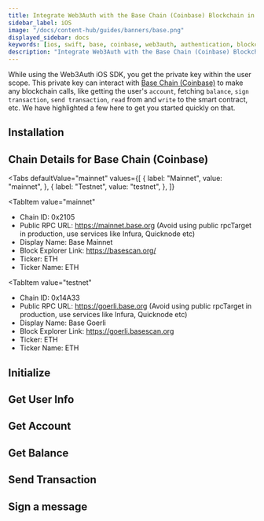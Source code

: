 ```yaml
---
title: Integrate Web3Auth with the Base Chain (Coinbase) Blockchain in iOS/Swift Applications
sidebar_label: iOS
image: "/docs/content-hub/guides/banners/base.png"
displayed_sidebar: docs
keywords: [ios, swift, base, coinbase, web3auth, authentication, blockchain]
description: "Integrate Web3Auth with the Base Chain (Coinbase) Blockchain in iOS/Swift Applications | Documentation - Web3Auth"
---
```



<SEO
  title="Integrate Web3Auth with the Base Chain (Coinbase) Blockchain in iOS/Swift Applications"
  description="Integrate Web3Auth with the Base Chain (Coinbase) Blockchain in iOS/Swift Applications | Documentation - Web3Auth"
  image="https://web3auth.io/docs/content-hub/guides/banners/base.png"
  slug="/connect-blockchain/evm/base/ios"
/>

While using the Web3Auth iOS SDK, you get the private key within the user scope. This private key can interact with
[Base Chain (Coinbase)](https://base.org/) to make any blockchain calls, like getting the user's `account`, fetching `balance`, `sign transaction`,
`send transaction`, `read` from and `write` to the smart contract, etc. We have highlighted a few here to get you started quickly on that.

## Installation

<InstallationSnippet />

## Chain Details for Base Chain (Coinbase)

<Tabs
 defaultValue="mainnet"
  values={[
    { label: "Mainnet", value: "mainnet", },
    { label: "Testnet", value: "testnet", },
  ]}
>
<TabItem
  value="mainnet"
>

- Chain ID: 0x2105
- Public RPC URL: https://mainnet.base.org (Avoid using public rpcTarget in production, use services like Infura, Quicknode etc)
- Display Name: Base Mainnet
- Block Explorer Link: https://basescan.org/
- Ticker: ETH
- Ticker Name: ETH

</TabItem>

<TabItem
  value="testnet"
>

- Chain ID: 0x14A33
- Public RPC URL: https://goerli.base.org (Avoid using public rpcTarget in production, use services like Infura, Quicknode etc)
- Display Name: Base Goerli
- Block Explorer Link: https://goerli.basescan.org
- Ticker: ETH
- Ticker Name: ETH

</TabItem>
</Tabs>

## Initialize

<InitialisationSnippet />

## Get User Info

<UserInfoSnippet />

## Get Account

<GetAccountSnippet />

## Get Balance

<GetBalanceSnippet />

## Send Transaction

<SendTransactionSnippet />

## Sign a message

<SignMessageSnippet />
